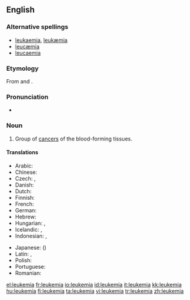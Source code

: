 ==English==
{{wikipedia}}

===Alternative spellings===
*[[leukaemia]], [[leukæmia]] {{qualifier|Britain, Australia}}
*[[leucæmia]]
*[[leucaemia]]

===Etymology===
From {{Gr.}} {{term|sc=Grek|λευκός||white|lang=el}} and {{term|sc=Grek|αἷμα||blood|lang=el}}.

===Pronunciation===
*{{IPA|/luˈkimiə/}}

===Noun===
{{en-noun|-}}

# {{context|US|oncology|pathology}} Group of [[cancer]]s of the blood-forming tissues.

====Translations====
{{trans-top|cancer of blood forming tissue}}
*Arabic:  {{t|ar|سرطان الدم|sc=Arab}}
*Chinese: {{t-|cmn|白血病|sc=Hani|xs=Mandarin}}
*Czech: {{t|cs|leukemie|f}}, {{t|cs|leukémie|f}}
*Danish: {{t|da|leukæmi|c}}
*Dutch: {{t|nl|leukemie}}
*Finnish: {{t+|fi|leukemia}}
*French: {{t|fr|leucémie}}
*German: {{t+|de|Leukämie|f}}
*Hebrew: {{t-|he|סרטן הדם|סַרְטַן הַדָּם|m|sc=Hebr}}
*Hungarian: {{t+|hu|fehérvérűség}}, {{t+|hu|leukémia}}
*Icelandic: {{t-|is|hvítblæði|n}}, {{t|is|blóðlýsa|f}} {{i|less common}}
*Indonesian: {{t+|id|leukemia|xs=Indonesian}}, {{t|id|kanker darah|xs=Indonesian}}
{{trans-mid}}
*Japanese: {{t-|ja|白血病|sc=Jpan}} ({{t-|ja|はっけつびょう|tr=hakketsubyō|sc=Jpan}})
*Latin: {{t-|la|leucaemia}}, {{t-|la|leucemia}}
*Polish: {{t|pl|białaczka|f}}
*Portuguese: {{t-|pt|leucemia}}
*Romanian: {{t-|ro|leucemie|f}}
{{trans-bottom}}

[[el:leukemia]]
[[fr:leukemia]]
[[io:leukemia]]
[[id:leukemia]]
[[it:leukemia]]
[[kk:leukemia]]
[[hu:leukemia]]
[[fi:leukemia]]
[[ta:leukemia]]
[[vi:leukemia]]
[[tr:leukemia]]
[[zh:leukemia]]